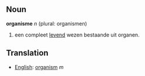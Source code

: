 ==Noun==
'''organisme''' ''n'' (plural: organismen)
# een compleet [[leven|levend]] wezen bestaande uit organen.

==Translation==
*[[English]]: [[organism]] ''m''